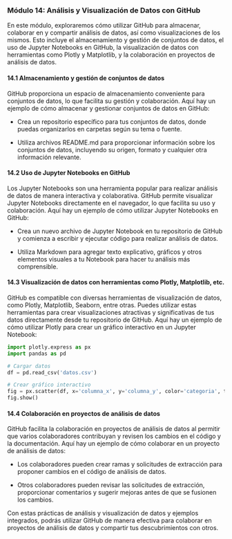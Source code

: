 ### Módulo 14: Análisis y Visualización de Datos con GitHub

En este módulo, exploraremos cómo utilizar GitHub para almacenar, colaborar en y compartir análisis de datos, así como visualizaciones de los mismos. Esto incluye el almacenamiento y gestión de conjuntos de datos, el uso de Jupyter Notebooks en GitHub, la visualización de datos con herramientas como Plotly y Matplotlib, y la colaboración en proyectos de análisis de datos.

#### 14.1 Almacenamiento y gestión de conjuntos de datos

GitHub proporciona un espacio de almacenamiento conveniente para conjuntos de datos, lo que facilita su gestión y colaboración. Aquí hay un ejemplo de cómo almacenar y gestionar conjuntos de datos en GitHub:

- Crea un repositorio específico para tus conjuntos de datos, donde puedas organizarlos en carpetas según su tema o fuente.
  
- Utiliza archivos README.md para proporcionar información sobre los conjuntos de datos, incluyendo su origen, formato y cualquier otra información relevante.

#### 14.2 Uso de Jupyter Notebooks en GitHub

Los Jupyter Notebooks son una herramienta popular para realizar análisis de datos de manera interactiva y colaborativa. GitHub permite visualizar Jupyter Notebooks directamente en el navegador, lo que facilita su uso y colaboración. Aquí hay un ejemplo de cómo utilizar Jupyter Notebooks en GitHub:

- Crea un nuevo archivo de Jupyter Notebook en tu repositorio de GitHub y comienza a escribir y ejecutar código para realizar análisis de datos.
  
- Utiliza Markdown para agregar texto explicativo, gráficos y otros elementos visuales a tu Notebook para hacer tu análisis más comprensible.

#### 14.3 Visualización de datos con herramientas como Plotly, Matplotlib, etc.

GitHub es compatible con diversas herramientas de visualización de datos, como Plotly, Matplotlib, Seaborn, entre otras. Puedes utilizar estas herramientas para crear visualizaciones atractivas y significativas de tus datos directamente desde tu repositorio de GitHub. Aquí hay un ejemplo de cómo utilizar Plotly para crear un gráfico interactivo en un Jupyter Notebook:

```python
import plotly.express as px
import pandas as pd

# Cargar datos
df = pd.read_csv('datos.csv')

# Crear gráfico interactivo
fig = px.scatter(df, x='columna_x', y='columna_y', color='categoria', title='Gráfico de dispersión')
fig.show()
```

#### 14.4 Colaboración en proyectos de análisis de datos

GitHub facilita la colaboración en proyectos de análisis de datos al permitir que varios colaboradores contribuyan y revisen los cambios en el código y la documentación. Aquí hay un ejemplo de cómo colaborar en un proyecto de análisis de datos:

- Los colaboradores pueden crear ramas y solicitudes de extracción para proponer cambios en el código de análisis de datos.
  
- Otros colaboradores pueden revisar las solicitudes de extracción, proporcionar comentarios y sugerir mejoras antes de que se fusionen los cambios.

Con estas prácticas de análisis y visualización de datos y ejemplos integrados, podrás utilizar GitHub de manera efectiva para colaborar en proyectos de análisis de datos y compartir tus descubrimientos con otros.